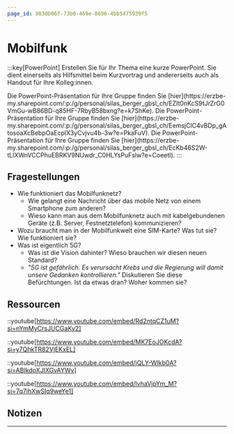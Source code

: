 ```yaml
---
page_id: 9830b06f-73b0-469e-8696-4bb5475939f5
---
```



# Mobilfunk

:::key[PowerPoint] Erstellen Sie für Ihr Thema eine kurze PowerPoint. Sie dient einerseits als Hilfsmittel beim Kurzvortrag und andererseits auch als Handout für Ihre Kolleg:innen.

<Restricted id="d94a7bf5-fbbe-41e0-90d8-5fd5a340f55f">
    Die PowerPoint-Präsentation für Ihre Gruppe finden Sie
    [hier](https://erzbe-my.sharepoint.com/:p:/g/personal/silas_berger_gbsl_ch/EZIt0nKcS9tJrZrG0VmGu-wB86BD-q85HF-7RbyB58bxng?e=k7ShKe).
</Restricted>

<Restricted id="753cf133-e743-4e34-bd66-ddc76608a34b">
    Die PowerPoint-Präsentation für Ihre Gruppe finden Sie
    [hier](https://erzbe-my.sharepoint.com/:p:/g/personal/silas_berger_gbsl_ch/EemsjClC4vBDp_gAtosoaXcBebpOaEcplX3yCvjvu4b-3w?e=PkaFuV).
</Restricted>

<Restricted id="7fb224d6-1106-43ea-96c6-89674ee0d598">
    Die PowerPoint-Präsentation für Ihre Gruppe finden Sie
    [hier](https://erzbe-my.sharepoint.com/:p:/g/personal/silas_berger_gbsl_ch/EcKb46S2W-tLlXWnVCCPhuEBRKV9NUwdr_C0HLYsPuFslw?e=Coeetl).
</Restricted>
:::

## Fragestellungen

- Wie funktioniert das Mobilfunknetz?
    - Wie gelangt eine Nachricht über das mobile Netz von einem Smartphone zum anderen?
    - Wieso kann man aus dem Mobilfunknetz auch mit kabelgebundenen Geräte (z.B. Server, Festnetztelefon) kommunizieren?
- Wozu braucht man in der Mobilfunkwelt eine SIM-Karte? Was tut sie? Wie funktioniert sie?
- Was ist eigentlich 5G?
    - Was ist die Vision dahinter? Wieso brauchen wir diesen neuen Standard?
    - _"5G ist gefährlich. Es verursacht Krebs und die Regierung will damit unsere Gedanken kontrollieren."_ Diskutieren Sie diese Befürchtungen. Ist da etwas dran? Woher kommen sie?

## Ressourcen

::youtube[https://www.youtube.com/embed/Rd2ntqCZ1uM?si=nYmMyCrsJUCGaKy2]

::youtube[https://www.youtube.com/embed/MK7EoJOKcdA?si=y7QhkTR82VjEKxEL]

::youtube[https://www.youtube.com/embed/jQLY-WIkb0A?si=ABIkdoXJIXGvAYWv]

::youtube[https://www.youtube.com/embed/lvhaVjpYm_M?si=7q7ihXwSIq9weYe1]

## Notizen

<QuillV2 id="167747ed-d2b5-473b-9128-1348c45ce63c" />

---
